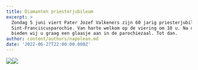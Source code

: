 ```yaml
---
title: Diamanten priesterjubileum
excerpt: >
  Zondag 5 juni viert Pater Jozef Valkeners zijn 60 jarig priesterjubileum in de
  Sint-Franciscusparochie. Van harte welkom op de viering om 10 u. Na de viering
  bieden wij u graag een glaasje aan in de parochiezaal. Tot dan.
author: content/authors/napolean.md
date: '2022-06-27T22:00:00.000Z'
---
```


![](/uploads/285758313_2615770255234106_596118615254352815_n.png "")![](</uploads/Pater Jozef.jpg> "")![]()
